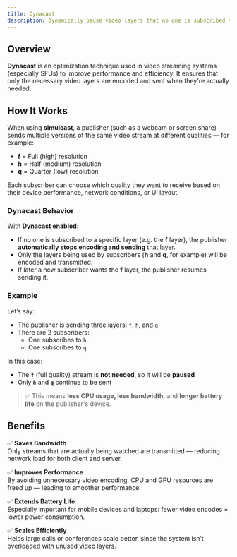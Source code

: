 ```yaml
---
title: Dynacast
description: Dynamically pause video layers that no one is subscribed to — reducing bandwidth usage and saving device power.
---
```


## Overview

**Dynacast** is an optimization technique used in video streaming systems (especially SFUs) to improve performance and efficiency. It ensures that only the necessary video layers are encoded and sent when they're actually needed.

## How It Works

When using **simulcast**, a publisher (such as a webcam or screen share) sends multiple versions of the same video stream at different qualities — for example:

- **f** = Full (high) resolution
- **h** = Half (medium) resolution
- **q** = Quarter (low) resolution

Each subscriber can choose which quality they want to receive based on their device performance, network conditions, or UI layout.

### Dynacast Behavior

With **Dynacast enabled**:

- If no one is subscribed to a specific layer (e.g. the **f** layer), the publisher **automatically stops encoding and sending** that layer.
- Only the layers being used by subscribers (**h** and **q**, for example) will be encoded and transmitted.
- If later a new subscriber wants the **f** layer, the publisher resumes sending it.

### Example

Let’s say:

- The publisher is sending three layers: `f`, `h`, and `q`
- There are 2 subscribers:
  - One subscribes to `h`
  - One subscribes to `q`

In this case:

- The **`f`** (full quality) stream is **not needed**, so it will be **paused**
- Only **`h`** and **`q`** continue to be sent

> ✅ This means **less CPU usage, less bandwidth**, and **longer battery life** on the publisher's device.

## Benefits

✅ **Saves Bandwidth**  
Only streams that are actually being watched are transmitted — reducing network load for both client and server.

✅ **Improves Performance**  
By avoiding unnecessary video encoding, CPU and GPU resources are freed up — leading to smoother performance.

✅ **Extends Battery Life**  
Especially important for mobile devices and laptops: fewer video encodes = lower power consumption.

✅ **Scales Efficiently**  
Helps large calls or conferences scale better, since the system isn’t overloaded with unused video layers.
